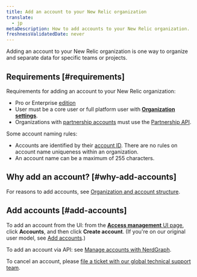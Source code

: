 ```yaml
---
title: Add an account to your New Relic organization
translate:
  - jp
metaDescription: How to add accounts to your New Relic organization. 
freshnessValidatedDate: never
---
```


Adding an account to your New Relic organization is one way to organize and separate data for specific teams or projects. 

## Requirements [#requirements]

Requirements for adding an account to your New Relic organization: 

* Pro or Enterprise [edition](/docs/accounts/accounts-billing/new-relic-one-pricing-billing/new-relic-one-pricing-billing#editions)
* User must be a core user or full platform user with [<DNT>**Organization settings**</DNT>](/docs/accounts/accounts-billing/new-relic-one-user-management/user-management-concepts/#admin-settings).
* Organizations with [partnership accounts](/docs/new-relic-partnerships/partner-integration-guide/partner-account-maintenance/partnership-accounts-users-subscriptions) must use the [Partnership API](/docs/new-relic-partnerships/partner-integration-guide/partner-account-maintenance/partner-api). 

Some account naming rules: 

* Accounts are identified by their [account ID](/docs/accounts/accounts-billing/account-structure/account-id). There are no rules on account name uniqueness within an organization.
* An account name can be a maximum of 255 characters.

## Why add an account? [#why-add-accounts]

For reasons to add accounts, see [Organization and account structure](/docs/accounts/accounts-billing/account-structure/new-relic-account-structure). 

## Add accounts [#add-accounts]

To add an account from the UI: from the [<DNT>**Access management**</DNT> UI page](https://one.newrelic.com/admin-portal/organizations/organization-detail), click <DNT>**Accounts**</DNT>, and then click <DNT>**Create account**</DNT>. (If you're on our original user model, see [Add accounts](/docs/accounts/original-accounts-billing/original-users-roles/parent-child-account-structure/#creating).)

To add an account via API: see [Manage accounts with NerdGraph](/docs/apis/nerdgraph/examples/manage-accounts-nerdgraph).

To cancel an account, please [file a ticket with our global technical support team](/docs/new-relic-solutions/solve-common-issues/find-help-use-support-portal/#file-ticket). 


